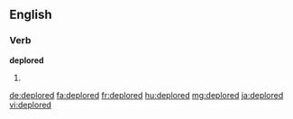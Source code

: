 ==English==

===Verb===
'''deplored'''

# {{en-past of|deplore}}

[[de:deplored]]
[[fa:deplored]]
[[fr:deplored]]
[[hu:deplored]]
[[mg:deplored]]
[[ja:deplored]]
[[vi:deplored]]